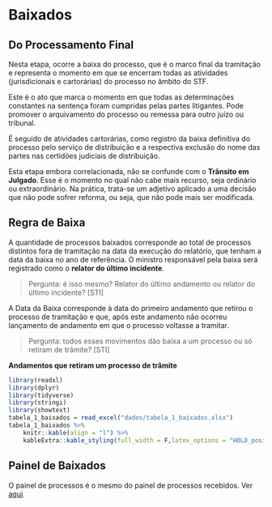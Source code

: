 # Baixados {#baixados}

## Do Processamento Final

Nesta etapa, ocorre a baixa do processo, que é o marco final da tramitação e representa o momento em que se encerram todas as atividades (jurisdicionais e cartorárias) do processo no âmbito do STF.

Este é o ato que marca o momento em que todas as determinações constantes na sentença foram cumpridas pelas partes litigantes. Pode promover o arquivamento do processo ou remessa para outro juízo ou tribunal.

É seguido de atividades cartorárias, como registro da baixa definitiva do processo pelo serviço de distribuição e a respectiva exclusão do nome das partes nas certidões judiciais de distribuição.

Esta etapa embora correlacionada, não se confunde com o **Trânsito em Julgado**. Esse é o momento no qual não cabe mais recurso, seja ordinário ou extraordinário. Na prática, trata-se um adjetivo aplicado a uma decisão que não pode sofrer reforma, ou seja, que não pode mais ser modificada.

## Regra de Baixa

A quantidade de processos baixados corresponde ao total de processos distintos fora de tramitação na data da execução do relatório, que tenham a data da baixa no ano de referência. O ministro responsável pela baixa será registrado como o **relator do último incidente**.

>Pergunta: é isso mesmo? Relator do último andamento ou relator do último incidente? [STI]

A Data da Baixa corresponde à data do primeiro andamento que retirou o processo de tramitação e que, após este andamento não ocorreu lançamento de andamento em que o processo voltasse a tramitar.

>Pergunta:  todos esses movimentos dão baixa a um processo ou só retiram de trâmite? [STI]

**Andamentos que retiram um processo de trâmite**

```r
library(readxl)
library(dplyr)
library(tidyverse)
library(stringi)
library(showtext)
tabela_1_baixados = read_excel("dados/tabela_1_baixados.xlsx")
tabela_1_baixados %>%
    knitr::kable(align = "l") %>% 
    kableExtra::kable_styling(full_width = F,latex_options = "HOLD_position",font_size = 14)
```

## Painel de Baixados

O painel de processos é o mesmo do painel de processos recebidos. Ver [aqui](https://euleralencar.gitbook.io/glossario-estatistico-bk_2021_11_26/dimensoes/recebimento/painel-de-recebimento).